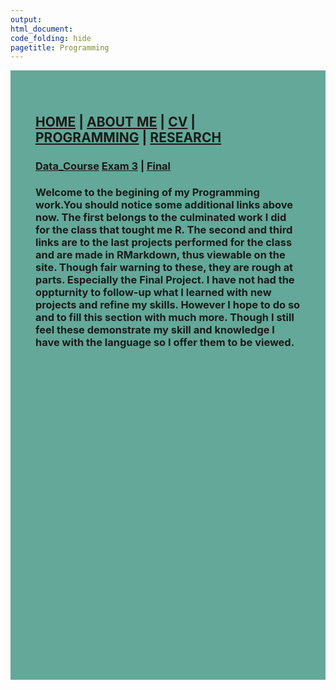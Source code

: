 ---
output: 
html_document:
code_folding: hide
pagetitle: Programming
---
<style type="text/css">
.main-container {
  max-width: 1800px;
  margin-left: auto;
  margin-right: auto;
}
</style>

<style>
div.blue { background-color:#63a898; border-radius: 5px; padding: 20px;}
</style>
<div class = "blue">



<style>
div.blue { background-color:#63a898; border-radius: 0px; padding: 20px;}
</style>
<div class = "blue">


## [HOME](http://AR-Polyhedron.github.io/) | [ABOUT ME](http://AR-Polyhedron.github.io/About_Me/) | [CV](http://AR-Polyhedron.github.io/CV/) | [PROGRAMMING](http://AR-Polyhedron.github.io/Programming/) | [RESEARCH](http://AR-Polyhedron.github.io/Research/) 

### [Data_Course](https://github.com/AR-Polyhedron/Data_Course_RAAB) [Exam 3](http://AR-Polyhedron.github.io/Exam_3/) | [Final](http://AR-Polyhedron.github.io/Final_Project/) 

### Welcome to the begining of my Programming work.You should notice some additional links above now. The first belongs to the culminated work I did for the class that tought me R. The second and third links are to the last projects performed for the class and are made in RMarkdown, thus viewable on the site. Though fair warning to these, they are rough at parts. Especially the Final Project. I have not had the oppturnity to follow-up what I learned with new projects and refine my skills. However I hope to do so and to fill this section with much more. Though I still feel these demonstrate my skill and knowledge I have with the language so I offer them to be viewed. 

<br><br><br><br><br><br><br><br><br>
<br><br><br><br><br><br><br><br><br>
<br><br><br><br><br><br><br><br><br>
